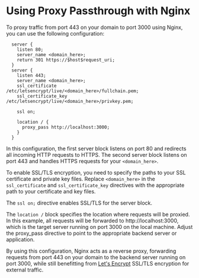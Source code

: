 # Using Proxy Passthrough with Nginx

To proxy traffic from port 443 on your domain to port 3000 using Nginx, you can use the following configuration:
```nginx
  server {
    listen 80;
    server_name <domain_here>;
    return 301 https://$host$request_uri;
  }
  server {
    listen 443;
    server_name <domain_here>;
    ssl_certificate     /etc/letsencrypt/live/<domain_here>/fullchain.pem;
    ssl_certificate_key /etc/letsencrypt/live/<domain_here>/privkey.pem;

    ssl on;

    location / {
      proxy_pass http://localhost:3000;
    }
  }
```

In this configuration, the first server block listens on port 80 and redirects all incoming HTTP requests to HTTPS. The second server block listens on port 443 and handles HTTPS requests for your `<domain_here>`.

To enable SSL/TLS encryption, you need to specify the paths to your SSL certificate and private key files. Replace `<domain_here>` in the `ssl_certificate` and `ssl_certificate_key` directives with the appropriate path to your certificate and key files.

The `ssl on;` directive enables SSL/TLS for the server block.

The `location /` block specifies the location where requests will be proxied. In this example, all requests will be forwarded to http://localhost:3000, which is the target server running on port 3000 on the local machine. Adjust the proxy_pass directive to point to the appropriate backend server or application.

By using this configuration, Nginx acts as a reverse proxy, forwarding requests from port 443 on your domain to the backend server running on port 3000, while still benefitting from [Let's Encrypt](/websites/nginx/setting-up-nginx#generating-ssltls-certificates) SSL/TLS encryption for external traffic.
